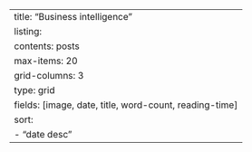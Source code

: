 ---
title: "Business intelligence"
listing:
  contents: posts
  max-items: 20
  grid-columns: 3
  type: grid
  fields: [image, date, title, word-count, reading-time]
  sort:
    - "date desc"
---